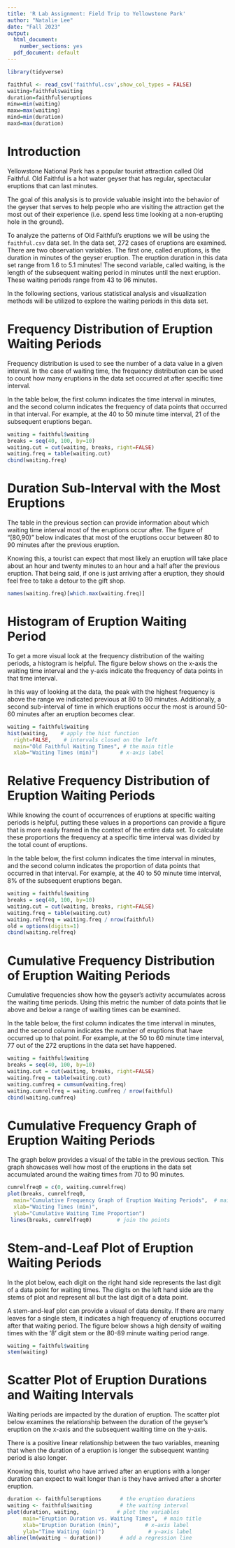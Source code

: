 ```yaml
---
title: 'R Lab Assignment: Field Trip to Yellowstone Park'
author: "Natalie Lee"
date: "Fall 2023"
output:
  html_document:
    number_sections: yes
  pdf_document: default
---
```


```r
library(tidyverse)
```

```r
faithful <- read_csv('faithful.csv',show_col_types = FALSE)
waiting=faithful$waiting
duration=faithful$eruptions
minw=min(waiting)
maxw=max(waiting)
mind=min(duration)
maxd=max(duration)
```
# Introduction

Yellowstone National Park has a popular tourist attraction called Old Faithful. Old Faithful is a hot water geyser that has regular, spectacular eruptions that can last minutes. 

The goal of this analysis is to provide valuable insight into the behavior of the geyser that serves to help people who are visiting the attraction get the most out of their experience (i.e. spend less time looking at a non-erupting hole in the ground). 

To analyze the patterns of Old Faithful's eruptions we will be using the `faithful.csv` data set. In the data set, 272 cases of eruptions are examined. There are two observation variables. The first one, called eruptions, is the duration in minutes of the geyser eruption. The eruption duration in this data set range from 1.6 to 5.1 minutes! The second variable, called waiting, is the length of the subsequent waiting period in minutes until the next eruption. These waiting periods range from 43 to 96 minutes.

In the following sections, various statistical analysis and visualization methods will be utilized to explore the waiting periods in this data set.


# Frequency Distribution of Eruption Waiting Periods

Frequency distribution is used to see the number of a data value in a given interval. In the case of waiting time, the frequency distribution can be used to count how many eruptions in the data set occurred at after specific time interval. 

In the table below, the first column indicates the time interval in minutes, and the second column indicates the frequency of data points that occurred in that interval. For example, at the 40 to 50 minute time interval, 21 of the subsequent eruptions began. 

```r
waiting = faithful$waiting 
breaks = seq(40, 100, by=10) 
waiting.cut = cut(waiting, breaks, right=FALSE)
waiting.freq = table(waiting.cut)
cbind(waiting.freq) 
```
# Duration Sub-Interval with the Most Eruptions

The table in the previous section can provide information about which waiting time interval most of the eruptions occur after. The figure of "[80,90)" below indicates that most of the eruptions occur between 80 to 90 minutes after the previous eruption. 

Knowing this, a tourist can expect that most likely an eruption will take place about an hour and twenty minutes to an hour and a half after the previous eruption. That being said, if one is just arriving after a eruption, they should feel free to take a detour to the gift shop.

```r
names(waiting.freq)[which.max(waiting.freq)]
```
# Histogram of Eruption Waiting Period

To get a more visual look at the frequency distribution of the waiting periods, a histogram is helpful. The figure below shows on the x-axis the waiting time interval and the y-axis indicate the frequency of data points in that time interval. 

In this way of looking at the data, the peak with the highest frequency is above the range we indicated previous at 80 to 90 minutes. Additionally, a second sub-interval of time in which eruptions occur the most is around 50-60 minutes after an eruption becomes clear.  

```r
waiting = faithful$waiting 
hist(waiting,    # apply the hist function 
  right=FALSE,    # intervals closed on the left 
  main="Old Faithful Waiting Times", # the main title 
  xlab="Waiting Times (min)")       # x-axis label
```

# Relative Frequency Distribution of Eruption Waiting Periods

While knowing the count of occurrences of eruptions at specific waiting periods is helpful, putting these values in a proportions can provide a figure that is more easily framed in the context of the entire data set. To calculate these proportions the frequency at a specific time interval was divided by the total count of eruptions. 

In the table below, the first column indicates the time interval in minutes, and the second column indicates the proportion of data points that occurred in that interval. For example, at the 40 to 50 minute time interval, 8% of the subsequent eruptions began. 

```r
waiting = faithful$waiting 
breaks = seq(40, 100, by=10) 
waiting.cut = cut(waiting, breaks, right=FALSE) 
waiting.freq = table(waiting.cut)
waiting.relfreq = waiting.freq / nrow(faithful)
old = options(digits=1) 
cbind(waiting.relfreq) 
```
# Cumulative Frequency Distribution of Eruption Waiting Periods

Cumulative frequencies show how the geyser's activity accumulates across the waiting time periods. Using this metric the number of data points that lie above and below a range of waiting times can be examined. 

In the table below, the first column indicates the time interval in minutes, and the second column indicates the number of eruptions that have occurred up to that point. For example, at the 50 to 60 minute time interval, 77 out of the 272 eruptions in the data set have happened. 

```r
waiting = faithful$waiting
breaks = seq(40, 100, by=10) 
waiting.cut = cut(waiting, breaks, right=FALSE) 
waiting.freq = table(waiting.cut) 
waiting.cumfreq = cumsum(waiting.freq) 
waiting.cumrelfreq = waiting.cumfreq / nrow(faithful)
cbind(waiting.cumfreq)
```

# Cumulative Frequency Graph of Eruption Waiting Periods

The graph below provides a visual of the table in the previous section. This graph showcases well how most of the eruptions in the data set accumulated around the waiting times from 70 to 90 minutes. 

```r
cumrelfreq0 = c(0, waiting.cumrelfreq) 
plot(breaks, cumrelfreq0, 
  main="Cumulative Frequency Graph of Eruption Waiting Periods",  # main title 
  xlab="Waiting Times (min)", 
  ylab="Cumulative Waiting Time Proportion") 
 lines(breaks, cumrelfreq0)        # join the points
```

# Stem-and-Leaf Plot of Eruption Waiting Periods

In the plot below, each digit on the right hand side represents the last digit of a data point for waiting times. The digits on the left hand side are the stems of plot and represent all but the last digit of a data point. 

A stem-and-leaf plot can provide a visual of data density. If there are many leaves for a single stem, it indicates a high frequency of eruptions occurred after that waiting period. The figure below shows a high density of waiting times with the '8' digit stem or the 80-89 minute waiting period range. 

```r
waiting = faithful$waiting 
stem(waiting) 
```

# Scatter Plot of Eruption Durations and Waiting Intervals

Waiting periods are impacted by the duration of eruption. The scatter plot below examines the relationship between the duration of the geyser's eruption on the x-axis and the subsequent waiting time on the y-axis. 

There is a positive linear relationship between the two variables, meaning that when the duration of a eruption is longer the subsequent wanting period is also longer. 

Knowing this, tourist who have arrived after an eruptions with a longer duration can expect to wait longer than is they have arrived after a shorter eruption. 

```r
duration <- faithful$eruptions      # the eruption durations 
waiting <- faithful$waiting         # the waiting interval 
plot(duration, waiting,            # plot the variables 
     main="Eruption Duration vs. Waiting Times",  # main title 
     xlab="Eruption Duration (min)",        # x−axis label 
     ylab="Time Waiting (min)")              # y−axis label
abline(lm(waiting ~ duration))      # add a regression line
```

